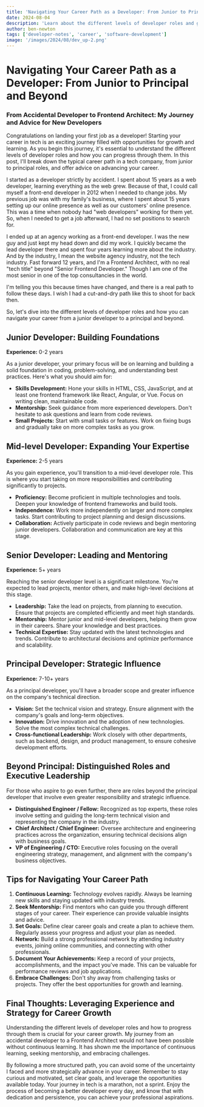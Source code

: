 ```yaml
---
title: 'Navigating Your Career Path as a Developer: From Junior to Principal and Beyond'
date: 2024-08-04
description: 'Learn about the different levels of developer roles and get career advice from my journey as a developer, from an accidental start to a Frontend Architect. Navigate your tech career with insights on continuous learning, mentorship, and strategic growth'
author: ben-newton
tags: ['developer-notes', 'career', 'software-development']
image: '/images/2024/08/dev_up-2.png'
---
```


# Navigating Your Career Path as a Developer: From Junior to Principal and Beyond

### From Accidental Developer to Frontend Architect: My Journey and Advice for New Developers

Congratulations on landing your first job as a developer! Starting your career in tech is an exciting journey filled with opportunities for growth and learning. As you begin this journey, it's essential to understand the different levels of developer roles and how you can progress through them. In this post, I'll break down the typical career path in a tech company, from junior to principal roles, and offer advice on advancing your career.

I started as a developer strictly by accident. I spent about 15 years as a web developer, learning everything as the web grew. Because of that, I could call myself a front-end developer in 2012 when I needed to change jobs. My previous job was with my family's business, where I spent about 15 years setting up our online presence as well as our customers' online presence. This was a time when nobody had "web developers" working for them yet. So, when I needed to get a job afterward, I had no set positions to search for.

I ended up at an agency working as a front-end developer. I was the new guy and just kept my head down and did my work. I quickly became the lead developer there and spent four years learning more about the industry. And by the industry, I mean the website agency industry, not the tech industry. Fast forward 12 years, and I'm a Frontend Architect, with no real "tech title" beyond "Senior Frontend Developer." Though I am one of the most senior in one of the top consultancies in the world.

I'm telling you this because times have changed, and there is a real path to follow these days. I wish I had a cut-and-dry path like this to shoot for back then.

So, let's dive into the different levels of developer roles and how you can navigate your career from a junior developer to a principal and beyond.

## Junior Developer: Building Foundations

**Experience:** 0-2 years

As a junior developer, your primary focus will be on learning and building a solid foundation in coding, problem-solving, and understanding best practices. Here's what you should aim for:

- **Skills Development:** Hone your skills in HTML, CSS, JavaScript, and at least one frontend framework like React, Angular, or Vue. Focus on writing clean, maintainable code.
- **Mentorship:** Seek guidance from more experienced developers. Don't hesitate to ask questions and learn from code reviews.
- **Small Projects:** Start with small tasks or features. Work on fixing bugs and gradually take on more complex tasks as you grow.

## Mid-level Developer: Expanding Your Expertise

**Experience:** 2-5 years

As you gain experience, you'll transition to a mid-level developer role. This is where you start taking on more responsibilities and contributing significantly to projects.

- **Proficiency:** Become proficient in multiple technologies and tools. Deepen your knowledge of frontend frameworks and build tools.
- **Independence:** Work more independently on larger and more complex tasks. Start contributing to project planning and design discussions.
- **Collaboration:** Actively participate in code reviews and begin mentoring junior developers. Collaboration and communication are key at this stage.

## Senior Developer: Leading and Mentoring

**Experience:** 5+ years

Reaching the senior developer level is a significant milestone. You're expected to lead projects, mentor others, and make high-level decisions at this stage.

- **Leadership:** Take the lead on projects, from planning to execution. Ensure that projects are completed efficiently and meet high standards.
- **Mentorship:** Mentor junior and mid-level developers, helping them grow in their careers. Share your knowledge and best practices.
- **Technical Expertise:** Stay updated with the latest technologies and trends. Contribute to architectural decisions and optimize performance and scalability.

## Principal Developer: Strategic Influence

**Experience:** 7-10+ years

As a principal developer, you'll have a broader scope and greater influence on the company's technical direction.

- **Vision:** Set the technical vision and strategy. Ensure alignment with the company's goals and long-term objectives.
- **Innovation:** Drive innovation and the adoption of new technologies. Solve the most complex technical challenges.
- **Cross-functional Leadership:** Work closely with other departments, such as backend, design, and product management, to ensure cohesive development efforts.

## Beyond Principal: Distinguished Roles and Executive Leadership

For those who aspire to go even further, there are roles beyond the principal developer that involve even greater responsibility and strategic influence.

- **Distinguished Engineer / Fellow:** Recognized as top experts, these roles involve setting and guiding the long-term technical vision and representing the company in the industry.
- **Chief Architect / Chief Engineer:** Oversee architecture and engineering practices across the organization, ensuring technical decisions align with business goals.
- **VP of Engineering / CTO:** Executive roles focusing on the overall engineering strategy, management, and alignment with the company's business objectives.

## Tips for Navigating Your Career Path

1. **Continuous Learning:** Technology evolves rapidly. Always be learning new skills and staying updated with industry trends.
2. **Seek Mentorship:** Find mentors who can guide you through different stages of your career. Their experience can provide valuable insights and advice.
3. **Set Goals:** Define clear career goals and create a plan to achieve them. Regularly assess your progress and adjust your plan as needed.
4. **Network:** Build a strong professional network by attending industry events, joining online communities, and connecting with other professionals.
5. **Document Your Achievements:** Keep a record of your projects, accomplishments, and the impact you've made. This can be valuable for performance reviews and job applications.
6. **Embrace Challenges:** Don't shy away from challenging tasks or projects. They offer the best opportunities for growth and learning.

## Final Thoughts: Leveraging Experience and Strategy for Career Growth

Understanding the different levels of developer roles and how to progress through them is crucial for your career growth. My journey from an accidental developer to a Frontend Architect would not have been possible without continuous learning. It has shown me the importance of continuous learning, seeking mentorship, and embracing challenges.

By following a more structured path, you can avoid some of the uncertainty I faced and more strategically advance in your career. Remember to stay curious and motivated, set clear goals, and leverage the opportunities available today. Your journey in tech is a marathon, not a sprint. Enjoy the process of becoming a better developer every day, and know that with dedication and persistence, you can achieve your professional aspirations.
